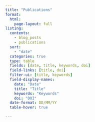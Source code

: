 ```yaml
---
title: "Publications"
format: 
  html:
    page-layout: full
listing:
  contents: 
    - blog_posts 
    - publications
  sort: 
    - "date"
  categories: true
  type: table
  fields: [date, title, keywords, doi]
  field-links: [title, doi]
  filter-ui: [title, keywords]
  field-display-names: 
    date: "Date" 
    title: "Title"
    keywords: "Keywords"
    doi: "DOI"
  date-format: DD/MM/YY
  table-hover: true

---
```



